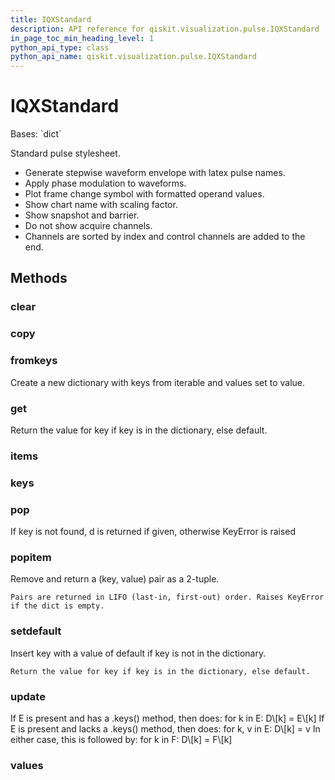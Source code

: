 ```yaml
---
title: IQXStandard
description: API reference for qiskit.visualization.pulse.IQXStandard
in_page_toc_min_heading_level: 1
python_api_type: class
python_api_name: qiskit.visualization.pulse.IQXStandard
---
```


# IQXStandard

<Class id="qiskit.visualization.pulse.IQXStandard" github="https://github.com/qiskit/qiskit/tree/stable/0.24/qiskit/visualization/pulse_v2/stylesheet.py" signature="IQXStandard(**kwargs)">
  Bases: `dict`

  Standard pulse stylesheet.

  *   Generate stepwise waveform envelope with latex pulse names.
  *   Apply phase modulation to waveforms.
  *   Plot frame change symbol with formatted operand values.
  *   Show chart name with scaling factor.
  *   Show snapshot and barrier.
  *   Do not show acquire channels.
  *   Channels are sorted by index and control channels are added to the end.

  ## Methods

  <span id="qiskit-visualization-pulse-iqxstandard-clear" />

  ### clear

  <Function id="qiskit.visualization.pulse.IQXStandard.clear" name="clear" signature="IQXStandard.clear() → None.  Remove all items from D." />

  <span id="qiskit-visualization-pulse-iqxstandard-copy" />

  ### copy

  <Function id="qiskit.visualization.pulse.IQXStandard.copy" name="copy" signature="IQXStandard.copy() → a shallow copy of D" />

  <span id="qiskit-visualization-pulse-iqxstandard-fromkeys" />

  ### fromkeys

  <Function id="qiskit.visualization.pulse.IQXStandard.fromkeys" name="fromkeys" signature="IQXStandard.fromkeys(value=None, /)">
    Create a new dictionary with keys from iterable and values set to value.
  </Function>

  <span id="qiskit-visualization-pulse-iqxstandard-get" />

  ### get

  <Function id="qiskit.visualization.pulse.IQXStandard.get" name="get" signature="IQXStandard.get(key, default=None, /)">
    Return the value for key if key is in the dictionary, else default.
  </Function>

  <span id="qiskit-visualization-pulse-iqxstandard-items" />

  ### items

  <Function id="qiskit.visualization.pulse.IQXStandard.items" name="items" signature="IQXStandard.items() → a set-like object providing a view on D's items" />

  <span id="qiskit-visualization-pulse-iqxstandard-keys" />

  ### keys

  <Function id="qiskit.visualization.pulse.IQXStandard.keys" name="keys" signature="IQXStandard.keys() → a set-like object providing a view on D's keys" />

  <span id="qiskit-visualization-pulse-iqxstandard-pop" />

  ### pop

  <Function id="qiskit.visualization.pulse.IQXStandard.pop" name="pop" signature="IQXStandard.pop(k[, d]) → v, remove specified key and return the corresponding value.">
    If key is not found, d is returned if given, otherwise KeyError is raised
  </Function>

  <span id="qiskit-visualization-pulse-iqxstandard-popitem" />

  ### popitem

  <Function id="qiskit.visualization.pulse.IQXStandard.popitem" name="popitem" signature="IQXStandard.popitem()">
    Remove and return a (key, value) pair as a 2-tuple.

    Pairs are returned in LIFO (last-in, first-out) order. Raises KeyError if the dict is empty.
  </Function>

  <span id="qiskit-visualization-pulse-iqxstandard-setdefault" />

  ### setdefault

  <Function id="qiskit.visualization.pulse.IQXStandard.setdefault" name="setdefault" signature="IQXStandard.setdefault(key, default=None, /)">
    Insert key with a value of default if key is not in the dictionary.

    Return the value for key if key is in the dictionary, else default.
  </Function>

  <span id="qiskit-visualization-pulse-iqxstandard-update" />

  ### update

  <Function id="qiskit.visualization.pulse.IQXStandard.update" name="update" signature="IQXStandard.update([E, ]**F) → None.  Update D from dict/iterable E and F.">
    If E is present and has a .keys() method, then does: for k in E: D\[k] = E\[k] If E is present and lacks a .keys() method, then does: for k, v in E: D\[k] = v In either case, this is followed by: for k in F: D\[k] = F\[k]
  </Function>

  <span id="qiskit-visualization-pulse-iqxstandard-values" />

  ### values

  <Function id="qiskit.visualization.pulse.IQXStandard.values" name="values" signature="IQXStandard.values() → an object providing a view on D's values" />
</Class>

